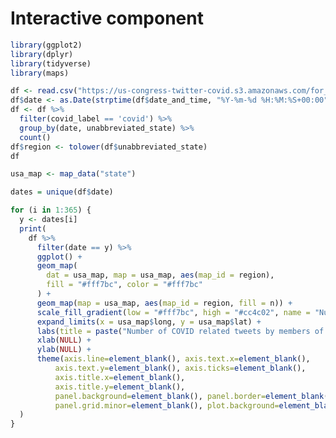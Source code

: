 # Interactive component


```r
library(ggplot2)
library(dplyr)
library(tidyverse)
library(maps)
```

```r
df <- read.csv("https://us-congress-twitter-covid.s3.amazonaws.com/for_interactive_plot.csv")
df$date <- as.Date(strptime(df$date_and_time, "%Y-%m-%d %H:%M:%S+00:00"))
df <- df %>%
  filter(covid_label == 'covid') %>%
  group_by(date, unabbreviated_state) %>%
  count()
df$region <- tolower(df$unabbreviated_state)
df
```

```r
usa_map <- map_data("state")

dates = unique(df$date)

for (i in 1:365) {
  y <- dates[i]
  print(
    df %>%
      filter(date == y) %>%
      ggplot() +
      geom_map(
        dat = usa_map, map = usa_map, aes(map_id = region),
        fill = "#fff7bc", color = "#fff7bc"
      ) +
      geom_map(map = usa_map, aes(map_id = region, fill = n)) +
      scale_fill_gradient(low = "#fff7bc", high = "#cc4c02", name = "Number of tweets", limits = c(0, max(df$n))) +
      expand_limits(x = usa_map$long, y = usa_map$lat) +
      labs(title = paste("Number of COVID related tweets by members of US Congress on ", y)) + 
      xlab(NULL) + 
      ylab(NULL) +
      theme(axis.line=element_blank(), axis.text.x=element_blank(),
          axis.text.y=element_blank(), axis.ticks=element_blank(),
          axis.title.x=element_blank(),
          axis.title.y=element_blank(),
          panel.background=element_blank(), panel.border=element_blank(), panel.grid.major=element_blank(),
          panel.grid.minor=element_blank(), plot.background=element_blank())
  )
}
```